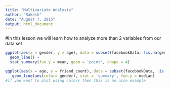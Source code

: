```yaml
---
title: "Multivariate Analysis"
author: "Rakesh"
date: "August 7, 2015"
output: html_document
---
```


#In this lesson we will learn how to analyze more than 2 variables from our data set

```r
ggplot(aes(x = gender, y = age), data = subset(facebookData, !is.na(gender))) + 
  geom_line() + 
  stat_summary(fun.y = mean, geom = 'point', shape = 4)

ggplot(aes(x = age, y = friend_count), data = subset(facebookData, !is.na(gender))) + 
   geom_line(aes(color= gender), stat = 'summary', fun.y = median)
#if you want to plot using colors then this is an nice example
```
  
